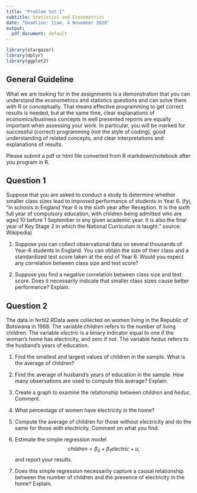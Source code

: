 ---
title: "Problem Set 1"
subtitle: Statistics and Econometrics
date: "Deadline: 11am, 4 November 2020"
output:
  pdf_document: default
---

```{r setup, include=FALSE}
library(stargazer)
library(dplyr)
library(ggplot2)
```

## General Guideline
What we are looking for in the assignments is a demonstration that you can understand the econometrics and statistics questions and can solve them with R or conceptually. That means effective programming to get correct results is needed, but at the same time, clear explanations of economics/business concepts in well presented reports are equally important when assessing your work. In particular, you will be marked for successful (correct) programming (not the style of coding), good understanding of related concepts, and clear interpretations and explanations of results.

Please submit a pdf or html file converted from R markdown/notebook after you program in R.

## Question 1
Suppose that you are asked to conduct a study to determine whether smaller class sizes lead to improved performance of students in Year 6. (fyi, "in schools in England Year 6 is the sixth year after Reception. It is the sixth full year of compulsory education, with children being admitted who are aged 10 before 1 September in any given academic year. It is also the final year of Key Stage 2 in which the National Curriculum is taught." source: Wikipedia)

1. Suppose you can collect observational data on several thousands of Year-6 students in England. You can obtain the size of their class and a standardized test score taken at the end of Year 6. Would you expect any correlation between class size and test score?

2. Suppose you find a negative correlation between class size and test score. Does it necessarily indicate that smaller class sizes cause better performance? Explain.


## Question 2
The data in fertil2.RData were collected on women living in the Republic of Botswana in 1988. The variable $children$ refers to the number of living children. The variable $electric$ is a binary indicator equal to one if the woman's home has electricity, and zero if not. The variable $heduc$ refers to the husband's years of education.

1. Find the smallest and largest values of children in the sample. What is the average of children? 
2. Find the average of husband's years of education in the sample. How many observations are used to compute this average? Explain.

3. Create a graph to examine the relationship between $children$ and $heduc$. Comment.

4. What percentage of women have electricity in the home? 

5. Compute the average of children for those without electricity and do the same for those with electricity. Comment on what you find. 

6. Estimate the simple regression model $$children=\beta_0+\beta_1 electric+u,$$ and report your results.

7. Does this simple regression necessarily capture a causal relationship between the number of children and the presence of electricity in the home? Explain.